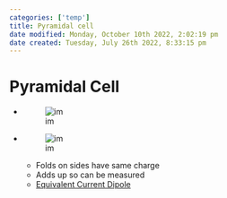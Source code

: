 ```yaml
---
categories: ['temp']
title: Pyramidal cell
date modified: Monday, October 10th 2022, 2:02:19 pm
date created: Tuesday, July 26th 2022, 8:33:15 pm
---
```


# Pyramidal Cell
- ![im](images/Pasted%20image%2020220502144709.png)
- ![im](images/Pasted%20image%2020220502144737.png)
	- Folds on sides have same charge
	- Adds up so can be measured
	- [Equivalent Current Dipole](Equivalent%20Current%20Dipole.qmd)



